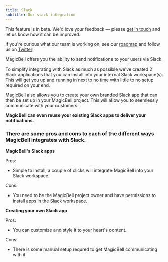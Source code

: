 ```yaml
---
title: Slack
subtitle: Our slack integration
---
```


<Note>
This feature is in beta. We'd love your feedback — please <a href="mailto:hello@magicbell.com">get in touch</a> and let us know how it can be improved.

If you're curious what our team is working on, see our <a href="https://roadmap.magicbell.community/">roadmap</a> and follow us on <a href="https://twitter.com/magicbell_io">Twitter</a>!

</Note>

MagicBell offers you the ability to send notifications to your users via Slack.

To simplify integrating with Slack as much as possible we've created 2 Slack applications that you can install into your internal Slack workspace(s). This will get you up and running in next to no time with little to no setup required on your end.

MagicBell also allows you to create your own branded Slack app that can then be set up in your MagicBell project. This will allow you to seemlessly communicate with your customers.

**MagicBell can even reuse your existing Slack apps to deliver your notifications.**

### There are some pros and cons to each of the different ways MagicBell integrates with Slack.

**MagicBell's Slack apps**

Pros:

- Simple to install, a couple of clicks will integrate MagicBell into your Slack workspace.

Cons:

- You need to be the MagicBell project owner and have permissions to install apps in the Slack workspace.

**Creating your own Slack app**

Pros:

- You can customize and style it to your heart's content.

Cons:

- There is some manual setup requred to get MagicBell communicating with it
